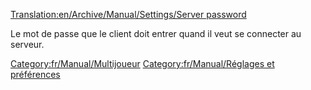 [[Translation:en/Archive/Manual/Settings/Server password]]


Le mot de passe que le client doit entrer quand il veut se connecter au serveur.

[[Category:fr/Manual/Multijoueur]]
[[Category:fr/Manual/Réglages et préférences]]

{{fr/Manual/Amorce}}